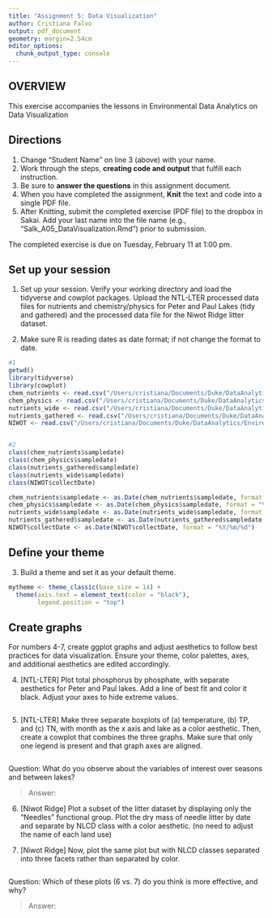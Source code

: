 ```yaml
---
title: "Assignment 5: Data Visualization"
author: Cristiana Falvo
output: pdf_document
geometry: margin=2.54cm
editor_options: 
  chunk_output_type: console
---
```


## OVERVIEW

This exercise accompanies the lessons in Environmental Data Analytics on Data Visualization 

## Directions
1. Change "Student Name" on line 3 (above) with your name.
3. Work through the steps, **creating code and output** that fulfill each instruction.
4. Be sure to **answer the questions** in this assignment document.
6. When you have completed the assignment, **Knit** the text and code into a single PDF file.
8. After Knitting, submit the completed exercise (PDF file) to the dropbox in Sakai. Add your last name into the file name (e.g., "Salk_A05_DataVisualization.Rmd") prior to submission.

The completed exercise is due on Tuesday, February 11 at 1:00 pm.



## Set up your session 
1. Set up your session. Verify your working directory and load the tidyverse and cowplot packages. Upload the NTL-LTER processed data files for nutrients and chemistry/physics for Peter and Paul Lakes (tidy and gathered) and the processed data file for the Niwot Ridge litter dataset. 

2. Make sure R is reading dates as date format; if not change the format to date.

```r
#1
getwd()
library(tidyverse)
library(cowplot)
chem_nutrients <- read.csv("/Users/cristiana/Documents/Duke/DataAnalytics/Environmental_Data_Analytics_2020/Data/Processed/NTL-LTER_Lake_Chemistry_Nutrients_PeterPaul_Processed.csv")
chem_physics <- read.csv("/Users/cristiana/Documents/Duke/DataAnalytics/Environmental_Data_Analytics_2020/Data/Processed/NTL-LTER_Lake_ChemistryPhysics_PeterPaul_Processed.csv")
nutrients_wide <- read.csv("/Users/cristiana/Documents/Duke/DataAnalytics/Environmental_Data_Analytics_2020/Data/Processed/NTL-LTER_Lake_Nutrients_PeterPaul_Processed.csv")
nutrients_gathered <- read.csv("/Users/cristiana/Documents/Duke/DataAnalytics/Environmental_Data_Analytics_2020/Data/Processed/NTL-LTER_Lake_Nutrients_PeterPaulGathered_Processed.csv")
NIWOT <- read.csv("/Users/cristiana/Documents/Duke/DataAnalytics/Environmental_Data_Analytics_2020/Data/Processed/NEON_NIWO_Litter_mass_trap_Processed.csv")


#2
class(chem_nutrients$sampledate)
class(chem_physics$sampledate)
class(nutrients_gathered$sampledate)
class(nutrients_wide$sampledate)
class(NIWOT$collectDate)

chem_nutrients$sampledate <- as.Date(chem_nutrients$sampledate, format = "%Y/%m/%d")
chem_physics$sampledate <- as.Date(chem_physics$sampledate, format = "%Y-%m-%d")
nutrients_wide$sampledate <- as.Date(nutrients_wide$sampledate, format = "%Y/%m/%d")
nutrients_gathered$sampledate <- as.Date(nutrients_gathered$sampledate, format = "%Y/%m/%d")
NIWOT$collectDate <- as.Date(NIWOT$collectDate, format = "%Y/%m/%d")


```
## Define your theme
3. Build a theme and set it as your default theme.

```r
mytheme <- theme_classic(base_size = 14) +
  theme(axis.text = element_text(color = "black"), 
        legend.position = "top")

```

## Create graphs
For numbers 4-7, create ggplot graphs and adjust aesthetics to follow best practices for data visualization. Ensure your theme, color palettes, axes, and additional aesthetics are edited accordingly.

4. [NTL-LTER] Plot total phosphorus by phosphate, with separate aesthetics for Peter and Paul lakes. Add a line of best fit and color it black. Adjust your axes to hide extreme values.

```r



```


5. [NTL-LTER] Make three separate boxplots of (a) temperature, (b) TP, and (c) TN, with month as the x axis and lake as a color aesthetic. Then, create a cowplot that combines the three graphs. Make sure that only one legend is present and that graph axes are aligned.

```r


```

Question: What do you observe about the variables of interest over seasons and between lakes? 

> Answer: 

6. [Niwot Ridge] Plot a subset of the litter dataset by displaying only the "Needles" functional group. Plot the dry mass of needle litter by date and separate by NLCD class with a color aesthetic. (no need to adjust the name of each land use)

7. [Niwot Ridge] Now, plot the same plot but with NLCD classes separated into three facets rather than separated by color. 

```r



```

Question: Which of these plots (6 vs. 7) do you think is more effective, and why? 

> Answer: 